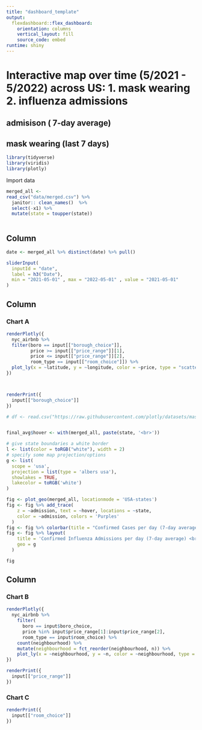 ```yaml
---
title: "dashboard_template"
output: 
  flexdashboard::flex_dashboard:
    orientation: columns
    vertical_layout: fill
    source_code: embed
runtime: shiny
---
```


# Interactive map over time (5/2021 - 5/2022) across US: 1. mask wearing 2. influenza admissions

## admisison ( 7-day average)
## mask wearing (last 7 days)

```r
library(tidyverse)
library(viridis)
library(plotly)
```

Import data

```r

merged_all <- 
read_csv("data/merged.csv") %>%
  janitor:: clean_names()  %>%
  select(-x1) %>%
  mutate(state = toupper(state))
  
```

Column {.sidebar}
-----------------------------------------------------------------------

```r
date <- merged_all %>% distinct(date) %>% pull()

sliderInput(
  inputId = "date",
  label = h3("Date"),
  min = "2021-05-01" , max = "2022-05-01" , value = "2021-05-01"
)
```



Column {data-width=650}
-----------------------------------------------------------------------

### Chart A

```r
renderPlotly({
  nyc_airbnb %>%
  filter(boro == input[["borough_choice"]],
         price >= input[["price_range"]][1],
         price <= input[["price_range"]][2],
         room_type == input[["room_choice"]]) %>%
  plot_ly(x = ~latitude, y = ~longitude, color = ~price, type = "scatter", mode = "markers", alpha = 0.5)
})



renderPrint({
  input[["borough_choice"]]
})

# df <- read.csv("https://raw.githubusercontent.com/plotly/datasets/master/2011_us_ag_exports.csv")


final_avg$hover <- with(merged_all, paste(state, '<br>'))

# give state boundaries a white border
l <- list(color = toRGB("white"), width = 2)
# specify some map projection/options
g <- list(
  scope = 'usa',
  projection = list(type = 'albers usa'),
  showlakes = TRUE,
  lakecolor = toRGB('white')
)

fig <- plot_geo(merged_all, locationmode = 'USA-states')
fig <- fig %>% add_trace(
    z = ~admission, text = ~hover, locations = ~state,
    color = ~admission, colors = 'Purples'
  )
fig <- fig %>% colorbar(title = "Confirmed Cases per day (7-day average)")
fig <- fig %>% layout(
    title = 'Confirmed Influenza Admissions per day (7-day average) <br>(Hover for breakdown)',
    geo = g
  )

fig
```

Column {data-width=350}
-----------------------------------------------------------------------

### Chart B

```r
renderPlotly({
  nyc_airbnb %>% 
    filter(
      boro == input$boro_choice, 
      price %in% input$price_range[1]:input$price_range[2],
      room_type == input$room_choice) %>%
    count(neighbourhood) %>% 
    mutate(neighbourhood = fct_reorder(neighbourhood, n)) %>% 
    plot_ly(x = ~neighbourhood, y = ~n, color = ~neighbourhood, type = "bar")
})

renderPrint({
  input[["price_range"]]
})
```

### Chart C

```r
renderPrint({
  input[["room_choice"]]
})
```

